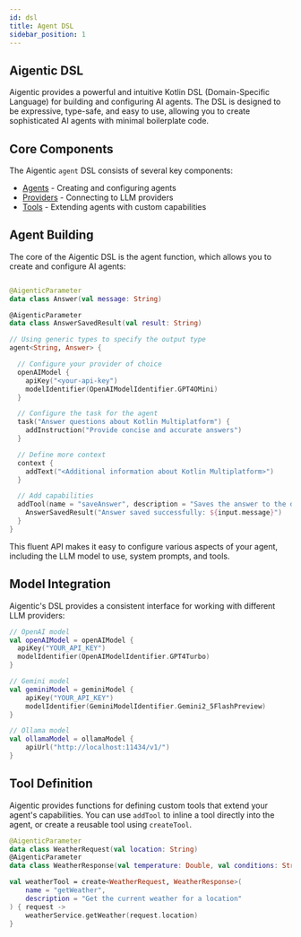 ```yaml
---
id: dsl
title: Agent DSL
sidebar_position: 1
---
```


## Aigentic DSL

Aigentic provides a powerful and intuitive Kotlin DSL (Domain-Specific Language) for building and configuring AI agents. The DSL is designed to be expressive, type-safe, and easy to use, allowing you to create sophisticated AI agents with minimal boilerplate code.

## Core Components

The Aigentic `agent` DSL consists of several key components:

- [Agents](/docs/dsl/agent) - Creating and configuring agents
- [Providers](/docs/dsl/providers) - Connecting to LLM providers
- [Tools](/docs/dsl/tools) - Extending agents with custom capabilities

## Agent Building

The core of the Aigentic DSL is the agent function, which allows you to create and configure AI agents:

```kotlin

@AigenticParameter
data class Answer(val message: String)

@AigenticParameter
data class AnswerSavedResult(val result: String)

// Using generic types to specify the output type
agent<String, Answer> {

  // Configure your provider of choice
  openAIModel {
    apiKey("<your-api-key")
    modelIdentifier(OpenAIModelIdentifier.GPT4OMini)
  }

  // Configure the task for the agent
  task("Answer questions about Kotlin Multiplatform") {
    addInstruction("Provide concise and accurate answers")
  }

  // Define more context
  context {
    addText("<Additional information about Kotlin Multiplatform>")
  }

  // Add capabilities
  addTool(name = "saveAnswer", description = "Saves the answer to the database") { input: Answer ->
    AnswerSavedResult("Answer saved successfully: ${input.message}")
  }
}
```

This fluent API makes it easy to configure various aspects of your agent, including the LLM model to use, system prompts, and tools.

## Model Integration

Aigentic's DSL provides a consistent interface for working with different LLM providers:

```kotlin
// OpenAI model
val openAIModel = openAIModel {
  apiKey("YOUR_API_KEY")
  modelIdentifier(OpenAIModelIdentifier.GPT4Turbo)
}

// Gemini model
val geminiModel = geminiModel {
    apiKey("YOUR_API_KEY")
    modelIdentifier(GeminiModelIdentifier.Gemini2_5FlashPreview)
}

// Ollama model
val ollamaModel = ollamaModel {
    apiUrl("http://localhost:11434/v1/")
}
```

## Tool Definition

Aigentic provides functions for defining custom tools that extend your agent's capabilities.
You can use `addTool` to inline a tool directly into the agent, or create a reusable tool using `createTool`.


```kotlin
@AigenticParameter
data class WeatherRequest(val location: String)
@AigenticParameter
data class WeatherResponse(val temperature: Double, val conditions: String)

val weatherTool = create<WeatherRequest, WeatherResponse>(
    name = "getWeather",
    description = "Get the current weather for a location"
) { request ->
    weatherService.getWeather(request.location)
}
```
